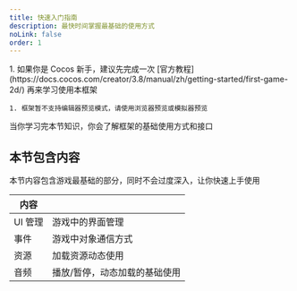 ```yaml
---
title: 快速入门指南
description: 最快时间掌握最基础的使用方式
noLink: false
order: 1
---
```


<Note type="warning" title="注意">
    1. 如果你是 Cocos 新手，建议先完成一次
    [官方教程](https://docs.cocos.com/creator/3.8/manual/zh/getting-started/first-game-2d/)
    再来学习使用本框架

    1. 框架暂不支持编辑器预览模式，请使用浏览器预览或模拟器预览

</Note>

当你学习完本节知识，你会了解框架的基础使用方式和接口

## 本节包含内容

本节内容包含游戏最基础的部分，同时不会过度深入，让你快速上手使用

| 内容    |                               |
| ------- | ----------------------------- |
| UI 管理 | 游戏中的界面管理              |
| 事件    | 游戏中对象通信方式            |
| 资源    | 加载资源动态使用              |
| 音频    | 播放/暂停，动态加载的基础使用 |
